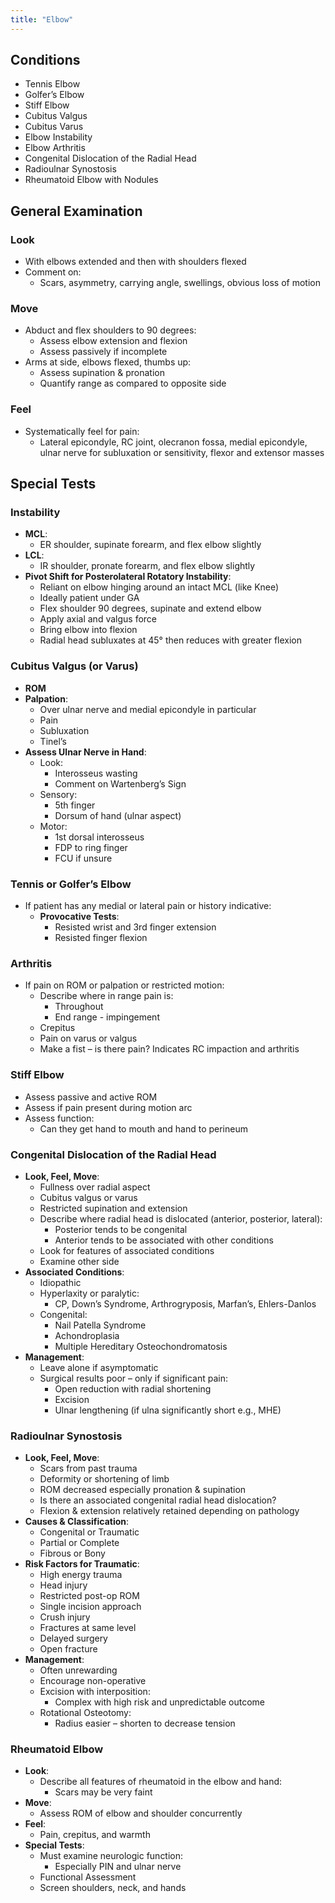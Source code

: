 ```yaml
---
title: "Elbow"
---
```


## Conditions

-   Tennis Elbow
-   Golfer’s Elbow
-   Stiff Elbow
-   Cubitus Valgus
-   Cubitus Varus
-   Elbow Instability
-   Elbow Arthritis
-   Congenital Dislocation of the Radial Head
-   Radioulnar Synostosis
-   Rheumatoid Elbow with Nodules

## General Examination

### Look

-   With elbows extended and then with shoulders flexed
-   Comment on:
    -   Scars, asymmetry, carrying angle, swellings, obvious loss of motion

### Move

-   Abduct and flex shoulders to 90 degrees:
    -   Assess elbow extension and flexion
    -   Assess passively if incomplete
-   Arms at side, elbows flexed, thumbs up:
    -   Assess supination & pronation
    -   Quantify range as compared to opposite side

### Feel

-   Systematically feel for pain:
    -   Lateral epicondyle, RC joint, olecranon fossa, medial epicondyle, ulnar nerve for subluxation or sensitivity, flexor and extensor masses

## Special Tests

### Instability

-   **MCL**:
    -   ER shoulder, supinate forearm, and flex elbow slightly
-   **LCL**:
    -   IR shoulder, pronate forearm, and flex elbow slightly
-   **Pivot Shift for Posterolateral Rotatory Instability**:
    -   Reliant on elbow hinging around an intact MCL (like Knee)
    -   Ideally patient under GA
    -   Flex shoulder 90 degrees, supinate and extend elbow
    -   Apply axial and valgus force
    -   Bring elbow into flexion
    -   Radial head subluxates at 45° then reduces with greater flexion

### Cubitus Valgus (or Varus)

-   **ROM**
-   **Palpation**:
    -   Over ulnar nerve and medial epicondyle in particular
    -   Pain
    -   Subluxation
    -   Tinel’s
-   **Assess Ulnar Nerve in Hand**:
    -   Look:
        -   Interosseus wasting
        -   Comment on Wartenberg’s Sign
    -   Sensory:
        -   5th finger
        -   Dorsum of hand (ulnar aspect)
    -   Motor:
        -   1st dorsal interosseus
        -   FDP to ring finger
        -   FCU if unsure

### Tennis or Golfer’s Elbow

-   If patient has any medial or lateral pain or history indicative:
    -   **Provocative Tests**:
        -   Resisted wrist and 3rd finger extension
        -   Resisted finger flexion

### Arthritis

-   If pain on ROM or palpation or restricted motion:
    -   Describe where in range pain is:
        -   Throughout
        -   End range - impingement
    -   Crepitus
    -   Pain on varus or valgus
    -   Make a fist – is there pain? Indicates RC impaction and arthritis

### Stiff Elbow

-   Assess passive and active ROM
-   Assess if pain present during motion arc
-   Assess function:
    -   Can they get hand to mouth and hand to perineum

### Congenital Dislocation of the Radial Head

-   **Look, Feel, Move**:
    -   Fullness over radial aspect
    -   Cubitus valgus or varus
    -   Restricted supination and extension
    -   Describe where radial head is dislocated (anterior, posterior, lateral):
        -   Posterior tends to be congenital
        -   Anterior tends to be associated with other conditions
    -   Look for features of associated conditions
    -   Examine other side
-   **Associated Conditions**:
    -   Idiopathic
    -   Hyperlaxity or paralytic:
        -   CP, Down’s Syndrome, Arthrogryposis, Marfan’s, Ehlers-Danlos
    -   Congenital:
        -   Nail Patella Syndrome
        -   Achondroplasia
        -   Multiple Hereditary Osteochondromatosis
-   **Management**:
    -   Leave alone if asymptomatic
    -   Surgical results poor – only if significant pain:
        -   Open reduction with radial shortening
        -   Excision
        -   Ulnar lengthening (if ulna significantly short e.g., MHE)

### Radioulnar Synostosis

-   **Look, Feel, Move**:
    -   Scars from past trauma
    -   Deformity or shortening of limb
    -   ROM decreased especially pronation & supination
    -   Is there an associated congenital radial head dislocation?
    -   Flexion & extension relatively retained depending on pathology
-   **Causes & Classification**:
    -   Congenital or Traumatic
    -   Partial or Complete
    -   Fibrous or Bony
-   **Risk Factors for Traumatic**:
    -   High energy trauma
    -   Head injury
    -   Restricted post-op ROM
    -   Single incision approach
    -   Crush injury
    -   Fractures at same level
    -   Delayed surgery
    -   Open fracture
-   **Management**:
    -   Often unrewarding
    -   Encourage non-operative
    -   Excision with interposition:
        -   Complex with high risk and unpredictable outcome
    -   Rotational Osteotomy:
        -   Radius easier – shorten to decrease tension

### Rheumatoid Elbow

-   **Look**:
    -   Describe all features of rheumatoid in the elbow and hand:
        -   Scars may be very faint
-   **Move**:
    -   Assess ROM of elbow and shoulder concurrently
-   **Feel**:
    -   Pain, crepitus, and warmth
-   **Special Tests**:
    -   Must examine neurologic function:
        -   Especially PIN and ulnar nerve
    -   Functional Assessment
    -   Screen shoulders, neck, and hands
